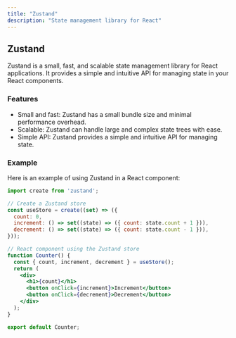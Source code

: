 ```yaml
---
title: "Zustand"
description: "State management library for React"
---
```


## Zustand

Zustand is a small, fast, and scalable state management library for React applications. It provides a simple and intuitive API for managing state in your React components.

### Features

- Small and fast: Zustand has a small bundle size and minimal performance overhead.
- Scalable: Zustand can handle large and complex state trees with ease.
- Simple API: Zustand provides a simple and intuitive API for managing state.

### Example

Here is an example of using Zustand in a React component:

```jsx
import create from 'zustand';

// Create a Zustand store
const useStore = create((set) => ({
  count: 0,
  increment: () => set((state) => ({ count: state.count + 1 })),
  decrement: () => set((state) => ({ count: state.count - 1 })),
}));

// React component using the Zustand store
function Counter() {
  const { count, increment, decrement } = useStore();
  return (
    <div>
      <h1>{count}</h1>
      <button onClick={increment}>Increment</button>
      <button onClick={decrement}>Decrement</button>
    </div>
  );
}

export default Counter;
```
